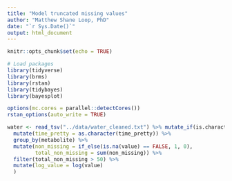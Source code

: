 ```yaml
---
title: "Model truncated missing values"
author: "Matthew Shane Loop, PhD"
date: "`r Sys.Date()`"
output: html_document
---
```


```r
knitr::opts_chunk$set(echo = TRUE)
```

```r
# Load packages
library(tidyverse)
library(brms)
library(rstan)
library(tidybayes)
library(bayesplot)

options(mc.cores = parallel::detectCores())
rstan_options(auto_write = TRUE)

water <- read_tsv("../data/water_cleaned.txt") %>% mutate_if(is.character, ~na_if(., "")) %>%
  mutate(time_pretty = as.character(time_pretty)) %>%
  group_by(metabolite) %>%
  mutate(non_missing = if_else(is.na(value) == FALSE, 1, 0),
         total_non_missing = sum(non_missing)) %>%
  filter(total_non_missing > 50) %>%
  mutate(log_value = log(value)
  )
```

